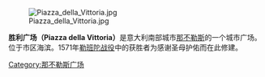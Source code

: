 {{Multiple issues|
{{Expand language|1=es|time=2022-01-24T08:21:16+00:00}}
{{Unreferenced|time=2022-01-24T08:21:16+00:00}}
}}
[[File:Piazza_della_Vittoria.jpg|thumb]]

'''胜利广场（Piazza della Vittoria）'''是意大利南部城市[[那不勒斯|那不勒斯]]的一个城市广场。位于市区海滨。1571年[[勒班陀战役|勒班陀战役]]中的获胜者为感谢圣母护佑而在此修建。
[[Category:那不勒斯广场|Category:那不勒斯广场]]